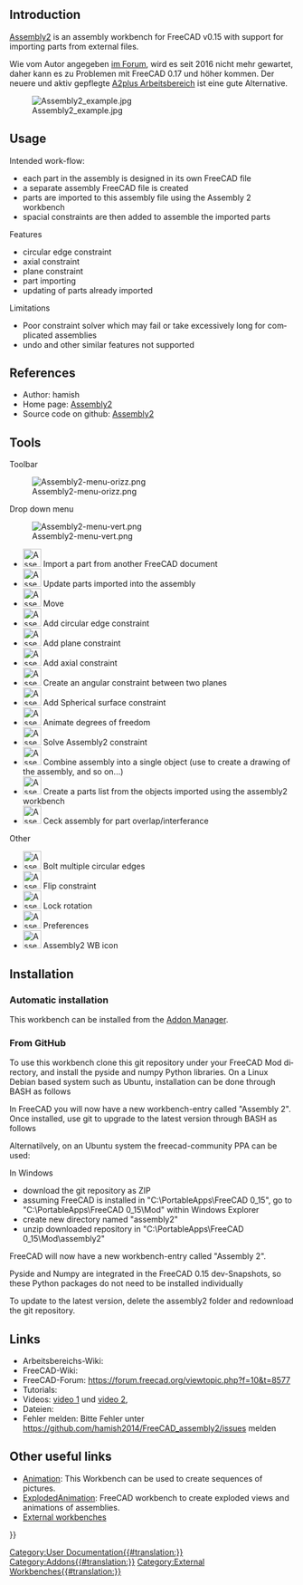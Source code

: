 <languages/>

{{VeryImportantMessage|der Arbeitsbereich Assembly2 ist veraltet. Sein Autor hat die Wartung eingestellt; er wird mit FreeCAD-Versions 0.17 und neuer wahrscheinlich nicht mehr funktionieren. Die Informationen dieser Seite werden nicht aktualisiert (und übersetzt); sie werden nur aus historischen Gründen behalten.}}
{{Message|Als Alternative siehe [[A2plus Workbench/de|A2plus]]. Dieser Arbeitsbereich ist ein Ableger (fork) von Assembly2, ist aber mit jenem nicht kompatibel. Sind noch alte Modelle vorhanden, die geöffnet werden sollen, bleibt man liber bei FreeCAD 0.16 und Assembly2. Neuere Modelle sollten komplett in A2plus erstellt und geöffnet werden.<br/>

Weiter Möglichkeiten bieten [[Assembly3_Workbench/de|Assembly3]] oder [[Assembly4_Workbench/de|Assembly4]]. Diese Arbeitsbereiche wurden auch durch Assembly2 inspiriert, sind aber auch beide nicht mit ihm kompatibel.}}

<div lang="en" dir="ltr" class="mw-content-ltr">
==Introduction==
</div>

<div lang="en" dir="ltr" class="mw-content-ltr">
[[Assembly2 Workbench|Assembly2]] is an assembly workbench for FreeCAD v0.15 with support for importing parts from external files.
</div>

Wie vom Autor angegeben [https://forum.freecad.org/viewtopic.php?f=17&t=16591 im Forum], wird es seit 2016 nicht mehr gewartet, daher kann es zu Problemen mit FreeCAD 0.17 und höher kommen. Der neuere und aktiv gepflegte [[A2plus_Workbench/de|A2plus Arbeitsbereich]] ist eine gute Alternative.

<div lang="en" dir="ltr" class="mw-content-ltr">
[[Image:Assembly2_example.jpg]]
</div>

<div lang="en" dir="ltr" class="mw-content-ltr">
== Usage ==
</div>

<div lang="en" dir="ltr" class="mw-content-ltr">
Intended work-flow:
* each part in the assembly is designed in its own FreeCAD file
* a separate assembly FreeCAD file is created
* parts are imported to this assembly file using the Assembly 2 workbench
* spacial constraints are then added to assemble the imported parts
</div>

<div lang="en" dir="ltr" class="mw-content-ltr">
Features
* circular edge constraint
* axial constraint
* plane constraint
* part importing
* updating of parts already imported
</div>

<div lang="en" dir="ltr" class="mw-content-ltr">
Limitations
* Poor constraint solver which may fail or take excessively long for complicated assemblies
* undo and other similar features not supported
</div>

<div lang="en" dir="ltr" class="mw-content-ltr">
==References==
</div>

<div lang="en" dir="ltr" class="mw-content-ltr">
* Author: hamish
* Home page: [https://github.com/hamish2014/FreeCAD_assembly2 Assembly2]
* Source code on github: [https://github.com/hamish2014/FreeCAD_assembly2 Assembly2]
</div>

<div lang="en" dir="ltr" class="mw-content-ltr">
==Tools==
</div>

<div lang="en" dir="ltr" class="mw-content-ltr">
Toolbar
</div>

<div lang="en" dir="ltr" class="mw-content-ltr">
[[Image:Assembly2-menu-orizz.png]]
</div>

<div lang="en" dir="ltr" class="mw-content-ltr">
Drop down menu
</div>

<div lang="en" dir="ltr" class="mw-content-ltr">
[[Image:Assembly2-menu-vert.png]]
</div>

<div lang="en" dir="ltr" class="mw-content-ltr">
* [[Image:Assembly2_ImportPart.png|32px]] Import a part from another FreeCAD document
* [[Image:Assembly2_UpdatePart.png|32px]] Update parts imported into the assembly
* [[Image:Assembly2_Move.png|32px]] Move
* [[Image:Assembly2_CircularEdgeConstraint.png|32px]] Add circular edge constraint
* [[Image:Assembly2_PlaneConstraint.png|32px]] Add plane constraint
* [[Image:Assembly2_AxialConstraint.png|32px]] Add axial constraint
* [[Image:Assembly2_AngularConstraint.png|32px]] Create an angular constraint between two planes
* [[Image:Assembly2_SphericalSurfaceConstraint.png|32px]] Add Spherical surface constraint
* [[Image:Assembly2_DOFAnimation.png|32px]] Animate degrees of freedom
* [[Image:Assembly2_Assembly2Constraint.png|32px]] Solve Assembly2 constraint
* [[Image:Assembly2_Mux.png|32px]] Combine assembly into a single object (use to create a drawing of the assembly, and so on...)
* [[Image:Assembly2_ListParts.png|32px]] Create a parts list from the objects imported using the assembly2 workbench
* [[Image:Assembly2_Ceck.png|32px]] Ceck assembly for part overlap/interferance
</div>

<div lang="en" dir="ltr" class="mw-content-ltr">
Other
</div>

<div lang="en" dir="ltr" class="mw-content-ltr">
* [[Image:Assembly2_BoltMultipleCircularEdges.png|32px]] Bolt multiple circular edges
* [[Image:Assembly2_FlipConstraint.png|32px]] Flip constraint
* [[Image:Assembly2_LockRotation.png|32px]] Lock rotation
* [[Image:Assembly2_Preferences.png|32px]] Preferences
* [[Image:Assembly2_Assembly2.png|32px]] Assembly2 WB icon
</div>


<div lang="en" dir="ltr" class="mw-content-ltr">
==Installation==
</div>

<div lang="en" dir="ltr" class="mw-content-ltr">
===Automatic installation===
</div>

<div lang="en" dir="ltr" class="mw-content-ltr">
This workbench can be installed from the [[Std_AddonMgr|Addon Manager]].
</div>

<div lang="en" dir="ltr" class="mw-content-ltr">
===From GitHub===
</div>

<div lang="en" dir="ltr" class="mw-content-ltr">
To use this workbench clone this git repository under your FreeCAD Mod directory, and install the pyside and numpy Python libraries. On a Linux Debian based system such as Ubuntu, installation can be done through BASH as follows
</div>

<div lang="en" dir="ltr" class="mw-content-ltr">
{{Code|code=
sudo apt-get install git python-numpy python-pyside
mkdir ~/.FreeCAD/Mod
cd ~/.FreeCAD/Mod
git clone https://github.com/hamish2014/FreeCAD_assembly2.git
}}
</div>

<div lang="en" dir="ltr" class="mw-content-ltr">
In FreeCAD you will now have a new workbench-entry called "Assembly 2". Once installed, use git to upgrade to the latest version through BASH as follows
</div>

<div lang="en" dir="ltr" class="mw-content-ltr">
{{Code|code=
cd ~/.FreeCAD/Mod/FreeCAD_assembly2
git pull
rm *.pyc
}}
</div>

<div lang="en" dir="ltr" class="mw-content-ltr">
Alternatilvely, on an Ubuntu system the freecad-community PPA can be used:
</div>

<div lang="en" dir="ltr" class="mw-content-ltr">
{{Code|code=
Add ppa:freecad-community/ppa to your software sources
sudo apt-get update
sudo apt-get install freecad-extras-assembly2
}}
</div>

<div lang="en" dir="ltr" class="mw-content-ltr">
In Windows
* download the git repository as ZIP
* assuming FreeCAD is installed in "C:\PortableApps\FreeCAD 0_15", go to "C:\PortableApps\FreeCAD 0_15\Mod" within Windows Explorer
* create new directory named "assembly2"
* unzip downloaded repository in "C:\PortableApps\FreeCAD 0_15\Mod\assembly2"
</div>

<div lang="en" dir="ltr" class="mw-content-ltr">
FreeCAD will now have a new workbench-entry called "Assembly 2".
</div>

<div lang="en" dir="ltr" class="mw-content-ltr">
Pyside and Numpy are integrated in the FreeCAD 0.15 dev-Snapshots, so these Python packages do not need to be installed individually
</div>

<div lang="en" dir="ltr" class="mw-content-ltr">
To update to the latest version, delete the assembly2 folder and redownload the git repository.
</div>

<div lang="en" dir="ltr" class="mw-content-ltr">
==Links==
</div>

* Arbeitsbereichs-Wiki: 
* FreeCAD-Wiki:
* FreeCAD-Forum: https://forum.freecad.org/viewtopic.php?f=10&t=8577
* Tutorials: 
* Videos:  [https://www.youtube.com/watch?v=dhaYJKDk4GI video 1] und  [https://youtu.be/ufhyUxQkeC0 video 2], 
* Dateien:
* Fehler melden: Bitte Fehler unter  https://github.com/hamish2014/FreeCAD_assembly2/issues melden

<div lang="en" dir="ltr" class="mw-content-ltr">
==Other useful links==
</div>

<div lang="en" dir="ltr" class="mw-content-ltr">
* [https://wiki.freecad.org/index.php?title=Sandbox:Animation Animation]: This Workbench can be used to create sequences of pictures. 
* [https://wiki.freecad.org/index.php?title=Sandbox:ExplodedAnimation ExplodedAnimation]: FreeCAD workbench to create exploded views and animations of assemblies. 
* [[External_workbenches|External workbenches]]
</div>

{{Userdocnavi{{#translation:}}}}
[[Category:User Documentation{{#translation:}}]]
[[Category:Addons{{#translation:}}]]
[[Category:External Workbenches{{#translation:}}]]